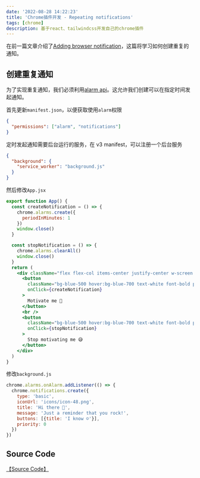 ```yaml
---
date: '2022-08-28 14:22:23'
title: 'Chrome插件开发 - Repeating notifications'
tags: [chrome]
description: 基于react、tailwindcss开发自己的chrome插件
---
```


在前一篇文章介绍了[Adding browser notification](/blog/translate/build-chrome-extenstions/adding-browser-notification)，这篇将学习如何创建重复的通知。

## 创建重复通知

为了实现重复通知，我们必须利用[alarm api](https://developer.chrome.com/docs/extensions/reference/alarms/)。这允许我们创建可以在指定时间发起通知。

首先更新`manifest.json`，以便获取使用`alarm`权限

```json
{
  "permissions": ["alarm", "notifications"]
}
```

定时发起通知需要后台运行的服务，在 v3 manifest，可以注册一个后台服务

```json
{
  "background": {
    "service_worker": "background.js"
  }
}
```

然后修改`App.jsx`

```jsx
export function App() {
  const createNotification = () => {
    chrome.alarms.create({
      periodInMinutes: 1
    })
    window.close()
  }

  const stopNotification = () => {
    chrome.alarms.clearAll()
    window.close()
  }
  return (
    <div className="flex flex-col items-center justify-center w-screen h-auto bg-indigo-400 p-4">
      <button
        className="bg-blue-500 hover:bg-blue-700 text-white font-bold py-2 text-2xl px-4 rounded"
        onClick={createNotification}
      >
        Motivate me 🎉
      </button>
      <br />
      <button
        className="bg-blue-500 hover:bg-blue-700 text-white font-bold py-2 text-2xl px-4 rounded"
        onClick={stopNotification}
      >
        Stop motivating me 😅
      </button>
    </div>
  )
}
```

修改`background.js`

```js
chrome.alarms.onAlarm.addListener(() => {
  chrome.notifications.create({
    type: 'basic',
    iconUrl: 'icons/icon-48.png',
    title: 'Hi there 👋',
    message: 'Just a reminder that you rock!',
    buttons: [{title: 'I know ☺️'}],
    priority: 0
  })
})
```

## Source Code

[【Source Code】](https://github.com/rebelchris/popup-extension/tree/weather)
